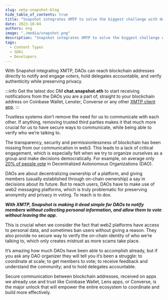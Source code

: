 ```yaml
---
slug: xmtp-snapshot-blog
hide_table_of_contents: true
title: "Snapshot integrates XMTP to solve the biggest challenge with decentralized governance: voter apathy"
date: 2023-10-04
authors: eng
image: "./media/snapshot.png"
description: "Snapshot integrates XMTP to solve the biggest challenge with decentralized governance: voter apathy."
tags:
  - Content Types
  - SDKs
  - Developers
---
```



<div className="wrapper">
  <ReactPlayer
    className="player"
    width="100%"
    height="100%"
    controls
    muted
    playing="true"
    url="./img/snapshot.mp4"
  />
</div>

With Snapshot integrating XMTP, DAOs can reach blockchain addresses directly to notify
and engage voters, hold delegates accountable, and verify authenticity while preserving
privacy.

:::info Get the latest doc
DM **chat.snapshot.eth** to start receiving notifications from the DAOs you are a part of, straight to your blockchain address on Coinbase Wallet, Lenster, Converse or any other [XMTP client app](https://xmtp.chat).
:::

Trustless systems don’t remove the need for us to communicate with each other. If anything, removing trusted third parties makes it that much more crucial for us to have secure ways to communicate, while being able to verify who we’re talking to.

The transparency, security and permissionlessness of blockchain has been missing from our communication in web3. This leads to a lack of critical engagement, which is especially felt when we try to organize ourselves as a group and make decisions democratically. For example, on average only [20% of people vote](https://medium.com/@fydetreasury/the-dao-governance-conundrum-part-ii-e375c240b76a) in Decentralized Autonomous Organizations (DAO).

DAOs are about decentralizing ownership of a platform, and giving members (usually established through on-chain ownership) a say in decisions about its future. But to reach users, DAOs have to make use of web2 messaging platforms, which is truly problematic for preserving anonymity and privacy in voting. To reach is to dox.

**_With XMTP, Snapshot is making it dead simple for DAOs to notify members without collecting personal information, and allow them to vote without leaving the app._**

This is crucial when we consider the fact that web2 platforms have access to personal data, and sometimes ban users without giving a reason. They also provide no secure way to verify the on-chain identity of who we’re talking to, which only creates mistrust as more scams take place.

It’s amazing how much DAOs have been able to accomplish already, but if you ask any DAO organizer they will tell you it’s been a struggle: to coordinate at scale; to get members to vote; to receive feedback and understand the community; and to hold delegates accountable.

Secure communication between blockchain addresses, received on apps we already use and trust like Coinbase Wallet, Lens apps, or Converse, is the major unlock that will empower the entire ecosystem to coordinate and build more effectively.
